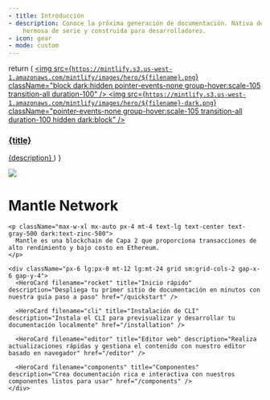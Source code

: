 ```yaml
---
- title: Introducción
- description: Conoce la próxima generación de documentación. Nativa de IA,
    hermosa de serie y construida para desarrolladores.
- icon: gear
- mode: custom
---
```


  return (
    <a className="group cursor-pointer pb-8" href={href}>
      <img src={`https://mintlify.s3.us-west-1.amazonaws.com/mintlify/images/hero/${filename}.png`} className="block dark:hidden pointer-events-none group-hover:scale-105 transition-all duration-100" />
      <img src={`https://mintlify.s3.us-west-1.amazonaws.com/mintlify/images/hero/${filename}-dark.png`} className="pointer-events-none group-hover:scale-105 transition-all duration-100 hidden dark:block" />
      <h3 className="mt-5 text-gray-900 dark:text-zinc-50 font-medium">{title}</h3>
      <span className="mt-1.5">
        {description}
      </span>
    </a>
  )
}

<div className="relative">
  <div className="absolute top-0 left-0 right-0 h-screen">
    <img src="/bg.png" className="hidden dark:block pointer-events-none w-full h-full object-cover" />
  </div>

  <div className="px-4 py-16 lg:py-24 max-w-3xl mx-auto relative">
    <h1 className="text-4xl font-medium text-center text-gray-900 dark:text-zinc-50 tracking-tight">
      Mantle Network
    </h1>

    <p className="max-w-xl mx-auto px-4 mt-4 text-lg text-center text-gray-500 dark:text-zinc-500">
      Mantle es una blockchain de Capa 2 que proporciona transacciones de alto rendimiento y bajo costo en Ethereum.
    </p>

    <div className="px-6 lg:px-0 mt-12 lg:mt-24 grid sm:grid-cols-2 gap-x-6 gap-y-4">
      <HeroCard filename="rocket" title="Inicio rápido" description="Despliega tu primer sitio de documentación en minutos con nuestra guía paso a paso" href="/quickstart" />

      <HeroCard filename="cli" title="Instalación de CLI" description="Instala el CLI para previsualizar y desarrollar tu documentación localmente" href="/installation" />

      <HeroCard filename="editor" title="Editor web" description="Realiza actualizaciones rápidas y gestiona el contenido con nuestro editor basado en navegador" href="/editor" />

      <HeroCard filename="components" title="Componentes" description="Crea documentación rica e interactiva con nuestros componentes listos para usar" href="/components" />
    </div>
  </div>
</div>

